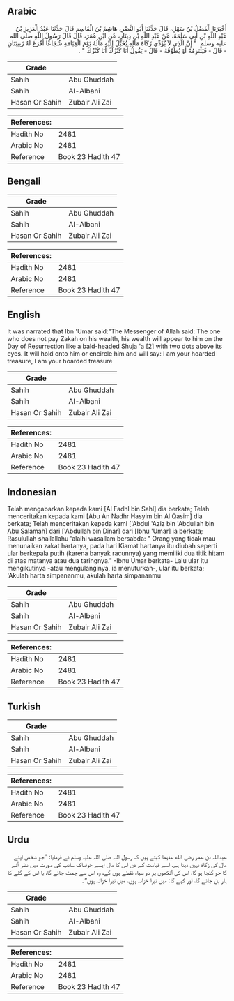 ## Arabic


<div dir="rtl" lang="ar" style={{fontSize:'larger',backgroundColor:'#f8f9fa',padding:20}}>
أَخْبَرَنَا الْفَضْلُ بْنُ سَهْلٍ، قَالَ حَدَّثَنَا أَبُو النَّضْرِ، هَاشِمُ بْنُ الْقَاسِمِ قَالَ حَدَّثَنَا عَبْدُ الْعَزِيزِ بْنُ عَبْدِ اللَّهِ بْنِ أَبِي سَلَمَةَ، عَنْ عَبْدِ اللَّهِ بْنِ دِينَارٍ، عَنِ ابْنِ عُمَرَ، قَالَ قَالَ رَسُولُ اللَّهِ صلى الله عليه وسلم ‏ "‏ إِنَّ الَّذِي لاَ يُؤَدِّي زَكَاةَ مَالِهِ يُخَيَّلُ إِلَيْهِ مَالُهُ يَوْمَ الْقِيَامَةِ شُجَاعًا أَقْرَعَ لَهُ زَبِيبَتَانِ - قَالَ - فَيَلْتَزِمُهُ أَوْ يُطَوِّقُهُ - قَالَ - يَقُولُ أَنَا كَنْزُكَ أَنَا كَنْزُكَ ‏"‏ ‏.‏
</div>
<div style={{backgroundColor:'#f8f9fa',padding:20, marginBottom: 10}}><table> <thead> <tr> <th>Grade</th> <th></th> </tr> </thead> <tbody> <tr><td>Sahih</td><td>Abu Ghuddah</td></tr><tr><td>Sahih</td><td>Al-Albani</td></tr><tr><td>Hasan Or Sahih</td><td>Zubair Ali Zai</td></tr></tbody></table><table> <thead> <tr> <th>References:</th> <th></th> </tr> </thead> <tbody><tr><td>Hadith No</td><td>2481</td></tr><tr><td>Arabic No</td><td>2481</td></tr><tr><td>Reference</td><td>Book 23 Hadith 47</td></tr></tbody></table></div>

## Bengali


<div dir="ltr" lang="bn" style={{fontSize:'larger',backgroundColor:'#f8f9fa',padding:20}}>

</div>
<div style={{backgroundColor:'#f8f9fa',padding:20, marginBottom: 10}}><table> <thead> <tr> <th>Grade</th> <th></th> </tr> </thead> <tbody> <tr><td>Sahih</td><td>Abu Ghuddah</td></tr><tr><td>Sahih</td><td>Al-Albani</td></tr><tr><td>Hasan Or Sahih</td><td>Zubair Ali Zai</td></tr></tbody></table><table> <thead> <tr> <th>References:</th> <th></th> </tr> </thead> <tbody><tr><td>Hadith No</td><td>2481</td></tr><tr><td>Arabic No</td><td>2481</td></tr><tr><td>Reference</td><td>Book 23 Hadith 47</td></tr></tbody></table></div>

## English


<div dir="ltr" lang="en" style={{fontSize:'larger',backgroundColor:'#f8f9fa',padding:20}}>
It was narrated that Ibn 'Umar said:"The Messenger of Allah said: The one who does not pay Zakah on his wealth, his wealth will appear to him on the Day of Resurrection like a bald-headed Shuja 'a [2] with two dots above its eyes. It will hold onto him or encircle him and will say: I am your hoarded treasure, I am your hoarded treasure
</div>
<div style={{backgroundColor:'#f8f9fa',padding:20, marginBottom: 10}}><table> <thead> <tr> <th>Grade</th> <th></th> </tr> </thead> <tbody> <tr><td>Sahih</td><td>Abu Ghuddah</td></tr><tr><td>Sahih</td><td>Al-Albani</td></tr><tr><td>Hasan Or Sahih</td><td>Zubair Ali Zai</td></tr></tbody></table><table> <thead> <tr> <th>References:</th> <th></th> </tr> </thead> <tbody><tr><td>Hadith No</td><td>2481</td></tr><tr><td>Arabic No</td><td>2481</td></tr><tr><td>Reference</td><td>Book 23 Hadith 47</td></tr></tbody></table></div>

## Indonesian


<div dir="ltr" lang="id" style={{fontSize:'larger',backgroundColor:'#f8f9fa',padding:20}}>
Telah mengabarkan kepada kami [Al Fadhl bin Sahl] dia berkata; Telah menceritakan kepada kami [Abu An Nadhr Hasyim bin Al Qasim] dia berkata; Telah menceritakan kepada kami ['Abdul 'Aziz bin 'Abdullah bin Abu Salamah] dari ['Abdullah bin Dinar] dari [Ibnu 'Umar] ia berkata; Rasulullah shallallahu 'alaihi wasallam bersabda: " Orang yang tidak mau menunaikan zakat hartanya, pada hari Kiamat hartanya itu diubah seperti ular berkepala putih (karena banyak racunnya) yang memiliki dua titik hitam di atas matanya atau dua taringnya." -Ibnu Umar berkata- Lalu ular itu mengikutinya -atau mengulanginya, ia menuturkan-, ular itu berkata; 'Akulah harta simpananmu, akulah harta simpananmu
</div>
<div style={{backgroundColor:'#f8f9fa',padding:20, marginBottom: 10}}><table> <thead> <tr> <th>Grade</th> <th></th> </tr> </thead> <tbody> <tr><td>Sahih</td><td>Abu Ghuddah</td></tr><tr><td>Sahih</td><td>Al-Albani</td></tr><tr><td>Hasan Or Sahih</td><td>Zubair Ali Zai</td></tr></tbody></table><table> <thead> <tr> <th>References:</th> <th></th> </tr> </thead> <tbody><tr><td>Hadith No</td><td>2481</td></tr><tr><td>Arabic No</td><td>2481</td></tr><tr><td>Reference</td><td>Book 23 Hadith 47</td></tr></tbody></table></div>

## Turkish


<div dir="ltr" lang="tr" style={{fontSize:'larger',backgroundColor:'#f8f9fa',padding:20}}>

</div>
<div style={{backgroundColor:'#f8f9fa',padding:20, marginBottom: 10}}><table> <thead> <tr> <th>Grade</th> <th></th> </tr> </thead> <tbody> <tr><td>Sahih</td><td>Abu Ghuddah</td></tr><tr><td>Sahih</td><td>Al-Albani</td></tr><tr><td>Hasan Or Sahih</td><td>Zubair Ali Zai</td></tr></tbody></table><table> <thead> <tr> <th>References:</th> <th></th> </tr> </thead> <tbody><tr><td>Hadith No</td><td>2481</td></tr><tr><td>Arabic No</td><td>2481</td></tr><tr><td>Reference</td><td>Book 23 Hadith 47</td></tr></tbody></table></div>

## Urdu


<div dir="rtl" lang="ur" style={{fontSize:'larger',backgroundColor:'#f8f9fa',padding:20}}>
عبداللہ بن عمر رضی الله عنہما کہتے ہیں کہ رسول اللہ صلی اللہ علیہ وسلم نے فرمایا: ”جو شخص اپنے مال کی زکاۃ نہیں دیتا ہے، اسے قیامت کے دن اس کا مال ایسے خوفناک سانپ کی صورت میں نظر آئے گا جو گنجا ہو گا، اس کی آنکھوں پر دو سیاہ نقطے ہوں گے، وہ اس سے چمٹ جائے گا، یا اس کے گلے کا ہار بن جائے گا، اور کہے گا: میں تیرا خزانہ ہوں، میں تیرا خزانہ ہوں“۔
</div>
<div style={{backgroundColor:'#f8f9fa',padding:20, marginBottom: 10}}><table> <thead> <tr> <th>Grade</th> <th></th> </tr> </thead> <tbody> <tr><td>Sahih</td><td>Abu Ghuddah</td></tr><tr><td>Sahih</td><td>Al-Albani</td></tr><tr><td>Hasan Or Sahih</td><td>Zubair Ali Zai</td></tr></tbody></table><table> <thead> <tr> <th>References:</th> <th></th> </tr> </thead> <tbody><tr><td>Hadith No</td><td>2481</td></tr><tr><td>Arabic No</td><td>2481</td></tr><tr><td>Reference</td><td>Book 23 Hadith 47</td></tr></tbody></table></div>
